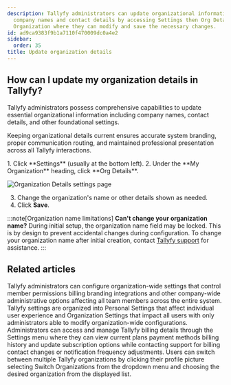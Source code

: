 ```yaml
---
description: Tallyfy administrators can update organizational information such as
  company names and contact details by accessing Settings then Org Details under My
  Organization where they can modify and save the necessary changes.
id: ad9ca9383f9b1a7110f470009dc0a4e2
sidebar:
  order: 35
title: Update organization details
---
```



## How can I update my organization details in Tallyfy?

Tallyfy administrators possess comprehensive capabilities to update essential organizational information including company names, contact details, and other foundational settings.

Keeping organizational details current ensures accurate system branding, proper communication routing, and maintained professional presentation across all Tallyfy interactions.

<Steps>
1. Click **Settings** (usually at the bottom left).
2. Under the **My Organization** heading, click **Org Details**.

   ![Organization Details settings page](https://screenshots.tallyfy.com/tallyfy%2Fpro%2Fdesktop-light-change-org-details.png)

3. Change the organization's name or other details shown as needed.
4. Click **Save**.
</Steps>

:::note[Organization name limitations]
**Can't change your organization name?** During initial setup, the organization name field may be locked. This is by design to prevent accidental changes during configuration. To change your organization name after initial creation, contact [Tallyfy support](/products/pro/miscellaneous/support/how-can-i-contact-tallyfys-support-team/) for assistance.
:::


## Related articles
<CardGrid>
<LinkTitleCard header="<b>Settings > Organization settings</b>" href="/products/pro/settings/org-settings/" > Tallyfy administrators can configure organization-wide settings that control member permissions billing branding integrations and other company-wide administrative options affecting all team members across the entire system. </LinkTitleCard>
<LinkTitleCard header="<b>Pro > Settings</b>" href="/products/pro/settings/" > Tallyfy settings are organized into Personal Settings that affect individual user experience and Organization Settings that impact all users with only administrators able to modify organization-wide configurations. </LinkTitleCard>
<LinkTitleCard header="<b>Billing > Manage billing</b>" href="/products/pro/settings/billing/how-to-access-and-manage-my-billing-details/" > Administrators can access and manage Tallyfy billing details through the Settings menu where they can view current plans payment methods billing history and update subscription options while contacting support for billing contact changes or notification frequency adjustments. </LinkTitleCard>
<LinkTitleCard header="<b>Personal Settings > Switch between organizations</b>" href="/products/pro/settings/personal-settings/how-can-i-switch-between-organizations-in-tallyfy/" > Users can switch between multiple Tallyfy organizations by clicking their profile picture selecting Switch Organizations from the dropdown menu and choosing the desired organization from the displayed list. </LinkTitleCard>
</CardGrid>